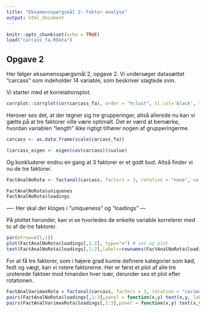 ```yaml
---
title: "Eksamensspørgsmål 2: Faktor-analyse"
output: html_document
---
```


```r
knitr::opts_chunk$set(echo = TRUE)
load("carcass_fa.RData")

```

## Opgave 2

Her følger eksamensspørgsmål 2, opgave 2.
Vi undersøger datasættet "carcass" som indeholder 14 variable, som beskriver slagtede svin.

Vi starter med et korrelationsplot.

```r
corrplot::corrplot(cor(carcass_fa), order = "hclust", tl.col='black', tl.cex=.75)
```

Herover ses det, at der tegner sig tre grupperinger, altså allerede nu kan vi gætte på at tre faktorer ville være optimalt. Det er værd at bemærke, hvordan variablen "length" ikke rigtigt tilhører nogen af grupperingerme.

```r
carcass <- as.data.frame(scale(carcass_fa))

```

```r
(carcass_eigen <- eigen(cov(carcass))$value)
```

Og konkluderer endnu en gang at 3 faktorer er et godt bud. Altså finder vi nu de tre faktorer.

```r
FactAnalNoRota <- factanal(carcass, factors = 3, rotation = "none", na.action = na.omit)
```
```r
FactAnalNoRota$uniquenes
FactAnalNoRota$loadings
```
 ---- Her skal der kloges i "uniqueness" og "loadings" --- 

På plottet herunder, kan vi se hvorledes de enkelte variable korrelerer med to af de tre faktorer.
```r
par(mfrow=c(1,1))
plot(FactAnalNoRota$loadings[,1:2], type="n") # set up plot
text(FactAnalNoRota$loadings[,1:2],labels=rownames(FactAnalNoRota$loadings),cex=.7)
```

For at få tre faktorer, som i højere grad kunne definere kategorier som kød, fedt og vægt, kan vi rotere faktorerne. Her er først et plot af alle tre uroterede faktoer mod hinanden hver især, derunder ses et plot efter rotationen.
```r
FactAnalVarimaxRota = factanal(carcass, factors = 3, rotation = "varimax",na.action = na.omit, scores = "regression")
pairs(FactAnalNoRota$loadings[,1:3],panel = function(x,y) text(x,y, labels=rownames(FactAnalNoRota$loadings)))
pairs(FactAnalVarimaxRota$loadings[,1:3],panel = function(x,y) text(x,y, labels=rownames(FactAnalVarimaxRota$loadings)))


```